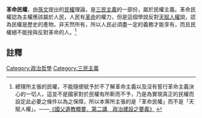 '''革命民權'''，由[[孫文|孫文]]提出的[[民權|民權]]理論，是[[三民主義|三民主義]]的一部份，屬於民權主義。革命民權認為主權應該屬於人民，人民有[[革命|革命]]的權力，但是這個學說反對[[天賦人權|天賦人權]]說，認為民權是歷史的產物，非天然所有，所以人民必須盡一定的義務才能享有，而且民權絕不能授與反對革命的人。<ref>總理所主張的民權，不能隨便賦予於不了解革命主義以及沒有誓行革命主義決心的一切人，這並不是國家對於民權有所靳而不予，乃是為實現真正的民權而設定此必要之條件以為之保障，所以本黨所主張的是「革命民權」而不是「天賦人權」。——[http://www.ccfd.org.tw/ccef001/index.php?option=com_content&view=article&id=523:0002-3&catid=109:2014-06-10-02-38-19&Itemid=256&limitstart=7 《國父遺教概要．第二講　政治建設之要義》] {{Wayback|url=http://www.ccfd.org.tw/ccef001/index.php?option=com_content&view=article&id=523:0002-3&catid=109:2014-06-10-02-38-19&Itemid=256&limitstart=7 |date=20200714040632 }}</ref>

==註釋==
{{reflist}}
[[Category:政治哲學|Category:政治哲學]]
[[Category:三民主義|Category:三民主義]]